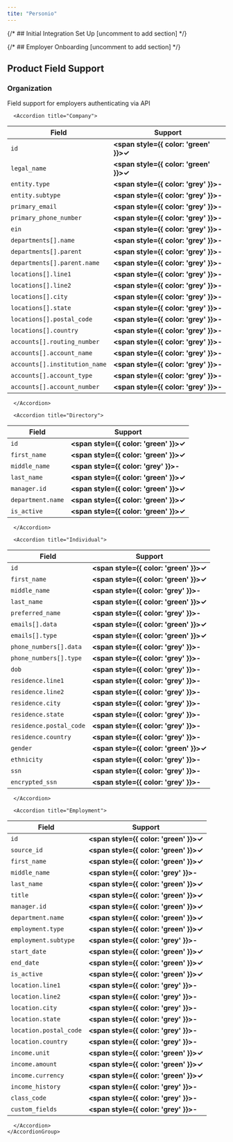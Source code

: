 ```yaml
---
tite: "Personio"
---
```


{/* ## Initial Integration Set Up [uncomment to add section] */}

{/* ## Employer Onboarding [uncomment to add section] */}

## Product Field Support

### Organization

<Tabs>
  <Tab title="API">
Field support for employers authenticating via API
    <AccordionGroup>

      <Accordion title="Company">

  Field | Support
  ---- | -----
  `id` | <strong><span style={{ color: 'green' }}>✓</span></strong>
  `legal_name` | <strong><span style={{ color: 'green' }}>✓</span></strong>
  `entity.type` | <strong><span style={{ color: 'grey' }}>-</span></strong>
  `entity.subtype` | <strong><span style={{ color: 'grey' }}>-</span></strong>
  `primary_email` | <strong><span style={{ color: 'grey' }}>-</span></strong>
  `primary_phone_number` | <strong><span style={{ color: 'grey' }}>-</span></strong>
  `ein` | <strong><span style={{ color: 'grey' }}>-</span></strong>
  `departments[].name` | <strong><span style={{ color: 'grey' }}>-</span></strong>
  `departments[].parent` | <strong><span style={{ color: 'grey' }}>-</span></strong>
  `departments[].parent.name` | <strong><span style={{ color: 'grey' }}>-</span></strong>
  `locations[].line1` | <strong><span style={{ color: 'grey' }}>-</span></strong>
  `locations[].line2` | <strong><span style={{ color: 'grey' }}>-</span></strong>
  `locations[].city` | <strong><span style={{ color: 'grey' }}>-</span></strong>
  `locations[].state` | <strong><span style={{ color: 'grey' }}>-</span></strong>
  `locations[].postal_code` | <strong><span style={{ color: 'grey' }}>-</span></strong>
  `locations[].country` | <strong><span style={{ color: 'grey' }}>-</span></strong>
  `accounts[].routing_number` | <strong><span style={{ color: 'grey' }}>-</span></strong>
  `accounts[].account_name` | <strong><span style={{ color: 'grey' }}>-</span></strong>
  `accounts[].institution_name` | <strong><span style={{ color: 'grey' }}>-</span></strong>
  `accounts[].account_type` | <strong><span style={{ color: 'grey' }}>-</span></strong>
  `accounts[].account_number` | <strong><span style={{ color: 'grey' }}>-</span></strong>

      </Accordion>

      <Accordion title="Directory">

  Field | Support
  --- | ---
  `id` | <strong><span style={{ color: 'green' }}>✓</span></strong>
  `first_name` | <strong><span style={{ color: 'green' }}>✓</span></strong>
  `middle_name` | <strong><span style={{ color: 'grey' }}>-</span></strong>
  `last_name` | <strong><span style={{ color: 'green' }}>✓</span></strong>
  `manager.id` | <strong><span style={{ color: 'green' }}>✓</span></strong>
  `department.name` | <strong><span style={{ color: 'green' }}>✓</span></strong>
  `is_active` | <strong><span style={{ color: 'green' }}>✓</span></strong>

      </Accordion>

      <Accordion title="Individual">

  Field | Support
  --- | ---
  `id` | <strong><span style={{ color: 'green' }}>✓</span></strong>
  `first_name` | <strong><span style={{ color: 'green' }}>✓</span></strong>
  `middle_name` | <strong><span style={{ color: 'grey' }}>-</span></strong>
  `last_name` | <strong><span style={{ color: 'green' }}>✓</span></strong>
  `preferred_name` | <strong><span style={{ color: 'grey' }}>-</span></strong>
  `emails[].data` | <strong><span style={{ color: 'green' }}>✓</span></strong>
  `emails[].type` | <strong><span style={{ color: 'green' }}>✓</span></strong>
  `phone_numbers[].data` | <strong><span style={{ color: 'grey' }}>-</span></strong>
  `phone_numbers[].type` | <strong><span style={{ color: 'grey' }}>-</span></strong>
  `dob` | <strong><span style={{ color: 'grey' }}>-</span></strong>
  `residence.line1` | <strong><span style={{ color: 'grey' }}>-</span></strong>
  `residence.line2` | <strong><span style={{ color: 'grey' }}>-</span></strong>
  `residence.city` | <strong><span style={{ color: 'grey' }}>-</span></strong>
  `residence.state` | <strong><span style={{ color: 'grey' }}>-</span></strong>
  `residence.postal_code` | <strong><span style={{ color: 'grey' }}>-</span></strong>
  `residence.country` | <strong><span style={{ color: 'grey' }}>-</span></strong>
  `gender` | <strong><span style={{ color: 'green' }}>✓</span></strong>
  `ethnicity` | <strong><span style={{ color: 'grey' }}>-</span></strong>
  `ssn` | <strong><span style={{ color: 'grey' }}>-</span></strong>
  `encrypted_ssn` | <strong><span style={{ color: 'grey' }}>-</span></strong>

      </Accordion>

      <Accordion title="Employment">

  Field | Support
  --- | ---
  `id` | <strong><span style={{ color: 'green' }}>✓</span></strong>
  `source_id` | <strong><span style={{ color: 'green' }}>✓</span></strong>
  `first_name` | <strong><span style={{ color: 'green' }}>✓</span></strong>
  `middle_name` | <strong><span style={{ color: 'grey' }}>-</span></strong>
  `last_name` | <strong><span style={{ color: 'green' }}>✓</span></strong>
  `title` | <strong><span style={{ color: 'green' }}>✓</span></strong>
  `manager.id` | <strong><span style={{ color: 'green' }}>✓</span></strong>
  `department.name` | <strong><span style={{ color: 'green' }}>✓</span></strong>
  `employment.type` | <strong><span style={{ color: 'green' }}>✓</span></strong>
  `employment.subtype` | <strong><span style={{ color: 'grey' }}>-</span></strong>
  `start_date` | <strong><span style={{ color: 'green' }}>✓</span></strong>
  `end_date` | <strong><span style={{ color: 'green' }}>✓</span></strong>
  `is_active` | <strong><span style={{ color: 'green' }}>✓</span></strong>
  `location.line1` | <strong><span style={{ color: 'grey' }}>-</span></strong>
  `location.line2` | <strong><span style={{ color: 'grey' }}>-</span></strong>
  `location.city` | <strong><span style={{ color: 'grey' }}>-</span></strong>
  `location.state` | <strong><span style={{ color: 'grey' }}>-</span></strong>
  `location.postal_code` | <strong><span style={{ color: 'grey' }}>-</span></strong>
  `location.country` | <strong><span style={{ color: 'grey' }}>-</span></strong>
  `income.unit` | <strong><span style={{ color: 'green' }}>✓</span></strong>
  `income.amount` | <strong><span style={{ color: 'green' }}>✓</span></strong>
  `income.currency` | <strong><span style={{ color: 'green' }}>✓</span></strong>
  `income_history` | <strong><span style={{ color: 'grey' }}>-</span></strong>
  `class_code` | <strong><span style={{ color: 'grey' }}>-</span></strong>
  `custom_fields` | <strong><span style={{ color: 'grey' }}>-</span></strong>

      </Accordion>
    </AccordionGroup>
  </Tab>

</Tabs>
